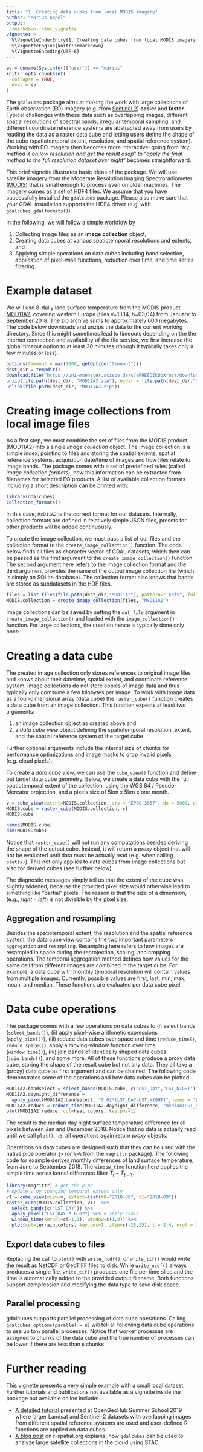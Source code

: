 ```yaml
---
title: "1. Creating data cubes from local MODIS imagery"
author: "Marius Appel"
output: 
  rmarkdown::html_vignette
vignette: >
  %\VignetteIndexEntry{1. Creating data cubes from local MODIS imagery}
  %\VignetteEngine{knitr::rmarkdown}
  %\VignetteEncoding{UTF-8}
---
```


```r
ev = unname(Sys.info()["user"]) == "marius"
knitr::opts_chunk$set(
  collapse = TRUE,
  eval = ev
)
```

The `gdalcubes` package aims at making the work with large collections of Earth observation (EO) imagery (e.g. from [Sentinel 2](https://sentinel.esa.int/web/sentinel/missions/sentinel-2)) **easier** and **faster**. Typical challenges with these data such as overlapping images, different spatial resolutions of spectral bands, irregular temporal sampling, and different coordinate reference systems are abstracted away from users by reading the data as a raster data cube and letting users define the shape of the cube (spatiotemporal extent, resolution, and spatial reference system). Working with EO imagery then becomes more interactive: going from "*try method X on low resolution and get the result asap*" to "*apply the final method to the full resolution dataset over night*" becomes straightforward.

This brief vignette illustrates basic ideas of the package. We will use satellite imagery from the Moderate Resolution Imaging Spectroradiometer ([MODIS](https://modis.gsfc.nasa.gov)) that is small enough to process even on older machines. The imagery comes as a set of [HDF4](https://support.hdfgroup.org/products/hdf4/) files. We assume that you have successfully installed the `gdalcubes` package. Please also make sure that your GDAL installation supports the HDF4 driver (e.g. with `gdalcubes_gdalformats()`).

In the following, we will follow a simple workflow by

1.  Collecting image files as an **image collection** object,
2.  Creating data cubes at various spatiotemporal resolutions and extents, and
3.  Applying simple operations on data cubes including band selection, application of pixel-wise functions, reduction over time, and time series filtering.

# Example dataset

We will use 8-daily land surface temperature from the MODIS product [MOD11A2](https://modis.gsfc.nasa.gov/data/dataprod/mod11.php), covering western Europe (tiles v=13,14, h=03,04) from January to September 2018. The zip archive sums to approximately 600 megabytes. The code below downloads and unzips the data to the current working directory. Since this might sometimes lead to timeouts depending on the the internet connection and availability of the file service, we first increase the global timeout option to at least 30 minutes (though it typically takes only a few minutes or less).

```r
options(timeout = max(1800, getOption("timeout")))
dest_dir = tempdir()
download.file("https://uni-muenster.sciebo.de/s/eP9E6OIkQbXrmsY/download", destfile=file.path(dest_dir, "MOD11A2.zip"),mode = "wb")
unzip(file.path(dest_dir, "MOD11A2.zip"), exdir = file.path(dest_dir,"MOD11A2"))
unlink(file.path(dest_dir, "MOD11A2.zip"))
```

# Creating image collections from local image files

As a first step, we must combine the set of files from the MODIS product (MOD11A2) into a single *image collection* object. The image collection is a simple index, pointing to files and storing the spatial extents, spatial reference systems, acquisition date/time of images and how files relate to image bands. The package comes with a set of predefined rules (called *image collection formats*), how this information can be extracted from filenames for selected EO products. A list of available collection formats including a short description can be printed with:

```r
library(gdalcubes)
collection_formats()
```

In this case, `MxD11A2` is the correct format for our datasets. Internally, collection formats are defined in relatively simple JSON files, presets for other products will be added continuously.

To create the image collection, we must pass a list of our files and the collection format to the `create_image_collection()` function. The code below finds all files as character vector of GDAL datasets, which then can be passed as the first argument to the `create_image_collection()` function. The second argument here refers to the image collection format and the third argument provides the name of the output image collection file (which is simply an SQLite database). The collection format also knows that bands are stored as subdatasets in the HDF files.

```r
files = list.files(file.path(dest_dir,"MOD11A2"), pattern=".hdf$", full.names = TRUE)
MODIS.collection = create_image_collection(files, "MxD11A2")
```

Image collections can be saved by setting the `out_file` argument in `create_image_collection()` and loaded with the `image_collection()` function. For large collections, the creation hence is typically done only once.

# Creating a data cube

The created image collection only stores references to original image files and knows about their datetime, spatial extent, and coordinate reference system. Image collections do not store copies of image data and thus typically only comsume a few kilobytes per image. To work with image data as a four-dimensional array (data cube) the `raster_cube()` function creates a data cube from an image collection. This function expects at least two arguments:

1.  an image collection object as created above and
2.  a *data cube view* object defining the spatiotemporal resolution, extent, and the spatial reference system of the target cube

Further optional arguments include the internal size of chunks for performance optimizations and image masks to drop invalid pixels (e.g. cloud pixels).

To create a *data cube view*, we can use the `cube_view()` function and define out target data cube geometry. Below, we create a data cube with the full spatiotemporal extent of the collection, using the WGS 84 / Pseudo-Mercator projection, and a pixels size of 5km x 5km x one month.

```r
v = cube_view(extent=MODIS.collection, srs = "EPSG:3857", dx = 5000, dy = 5000, dt = "P1M")
MODIS.cube = raster_cube(MODIS.collection, v)
MODIS.cube

names(MODIS.cube)
dim(MODIS.cube)
```

Notice that `raster_cube()` will not run any computations besides deriving the shape of the output cube. Instead, it will return a *proxy* object that will not be evaluated until data must be actually read (e.g. when calling `plot(x)`). This not only applies to data cubes from image collections but also for derived cubes (see further below).

The diagnostic messages simply tell us that the extent of the cube was slightly widened, because the provided pixel size would otherwise lead to simething like "partial" pixels. The reason is that the size of a dimension, (e.g., $right - left$) is not divisible by the pixel size.

## Aggregation and resampling

Besides the spatiotemporal extent, the resolution and the spatial reference system, the data cube view contains the two important parameters `aggregation` and `resampling`. Resampling here refers to how images are resampled in space during the reprojection, scaling, and cropping operations. The temporal aggregation method defines how values for the same cell from different images are combined in the target cube. For example, a data cube with monthly temporal resolution will contain values from multiple images. Currently, possible values are first, last, min, max, mean, and median. These functions are evaluated per data cube pixel.

# Data cube operations

The package comes with a few operations on data cubes to (i) select bands (`select_bands()`), (ii) apply pixel-wise arithmetic expressions (`apply_pixel()`), (iii) reduce data cubes over space and time (`reduce_time()`, `reduce_space()`), apply a moving-window function over time (`window_time()`), (iv) join bands of identically shaped data cubes (`join_bands()`), and some more. All of these functions produce a proxy data cube, storing the shape of the result cube but not any data. They all take a (proxy) data cube as first argument and can be chained. The following code demonstrates some of the operations and how data cubes can be plotted.

```r
MOD11A2.bandselect = select_bands(MODIS.cube, c("LST_DAY","LST_NIGHT"))
MOD11A2.daynight_difference = 
  apply_pixel(MOD11A2.bandselect, "0.02*(LST_DAY-LST_NIGHT)",names = "LST_difference")
MOD11A2.reduce = reduce_time(MOD11A2.daynight_difference, "median(LST_difference)")
plot(MOD11A2.reduce, col=heat.colors, key.pos=1)
```

The result is the median day night surface temperature difference for all pixels between Jan and December 2018. Notice that no data is actually read until we call `plot()`, i.e. all operations again return *proxy* objects.

Operations on data cubes are designed such that they can be used with the native pipe operator `|>` (or `%>%` from the `magrittr` package). The following code for example derives monthly differences of land surface temperature, from June to September 2018. The `window_time` function here applies the simple time series kernel difference filter $T_t - T_{t-1}$.

```r
library(magrittr) # get the pipe
# update v by changing temporal extent only
v1 = cube_view(view=v, extent=list(t0="2018-06", t1="2018-09")) 
raster_cube(MODIS.collection, v1)  %>%
  select_bands(c("LST_DAY")) %>%
  apply_pixel("LST_DAY * 0.02") %>% # apply scale
  window_time(kernel=c(-1,1), window=c(1,0)) %>%
  plot(col=terrain.colors, key.pos=1, zlim=c(-25,25), t = 2:4, ncol = 3)
```

## Export data cubes to files

Replacing the call to `plot()` with `write_ncdf()`, or `write_tif()` would write the result as NetCDF or GeoTIFF files to disk. While `write_ncdf()` always produces a single file, `write_tif()` produces one file per time slice and the time is automatically added to the provided output filename. Both functions support compression and modifying the data type to save disk space.

## Parallel processing

gdalcubes supports parallel processing of data cube operations. Calling `gdalcubes_options(parallel = n)` will tell all following data cube operations to use up to `n` parallel processes. Notice that worker processes are assigned to chunks of the data cube and the true number of processes can be lower if there are less than `n` chunks.

# Further reading

This vignette presents a very simple example with a small local dataset. Further tutorials and publications not available as a vignette inside the package but available online include:

-   [A detailed tutorial](https://appelmar.github.io/opengeohub_summerschool2019/tutorial.html) presented at OpenGeoHub Summer School 2019 where larger Landsat and Sentinel-2 datasets with overlapping images from different spatial reference systems are used and user-defined R functions are applied on data cubes.\
-   [A blog post](https://r-spatial.org/r/2021/04/23/cloud-based-cubes.html) on r-spatial.org explains, how `gdalcubes` can be used to analyze large satellite collections in the cloud using STAC.
